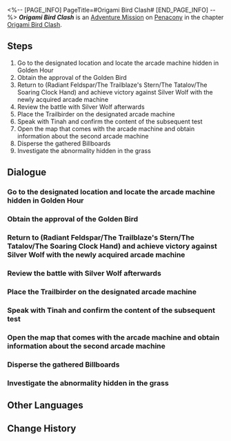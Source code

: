 <%-- [PAGE_INFO]
PageTitle=#Origami Bird Clash#
[END_PAGE_INFO] --%>
{{Stub|Dialogue.}}
{{Mission Infobox
|id            = 8023102
|title         = 
|image         = <!--Mission Origami Bird Clash.png-->
|type          = Adventure
|event_name    = 
|chapter       = Origami Bird Clash
|requirements  = [[Adventure Mission]] ''[[Origami Bird Clash]]'' completed
|summary       = <!--official mission summary from Fate's Atlas-->
|characters    = Firefly; Golden Bird; March 7th; Silver Wolf; Tinah; Trailblazer
|startLocation = [[Penacony]] - [[(Radiant Feldspar/The Trailblaze's Stern/The Tatalov/The Soaring Clock Hand)]]
|world         = Penacony
|area          = (Radiant Feldspar/The Trailblaze's Stern/The Tatalov/The Soaring Clock Hand)
|prev          = 
|next          = Origami Bird Clash: Collector's Edition
|rewards       = Stellar Jade*30; Traveler's Guide*4; Lost Crystal*4; Credit*60,000
}}
'''''Origami Bird Clash''''' is an [[Adventure Mission]] on [[Penacony]] in the chapter [[Origami Bird Clash]].

==Steps==
# Go to the designated location and locate the arcade machine hidden in Golden Hour
# Obtain the approval of the Golden Bird
# Return to (Radiant Feldspar/The Trailblaze's Stern/The Tatalov/The Soaring Clock Hand) and achieve victory against Silver Wolf with the newly acquired arcade machine
# Review the battle with Silver Wolf afterwards
# Place the Trailbirder on the designated arcade machine
# Speak with Tinah and confirm the content of the subsequent test
# Open the map that comes with the arcade machine and obtain information about the second arcade machine
# Disperse the gathered Billboards
# Investigate the abnormality hidden in the grass

<!--
==Gameplay Notes==

--><!--
==Trial Character==

-->
==Dialogue==
{{Stub Dialogue}}
===Go to the designated location and locate the arcade machine hidden in Golden Hour===
{{Mission Description|type=adventure|location=(Radiant Feldspar/The Trailblaze's Stern/The Tatalov/The Soaring Clock Hand)|You have received an invitation from The Family &mdash; Tinah of the Iris Family invites you to test a match-3 puzzle battle game called "Origami Bird Clash."<br />It doesn't seem like a scam... So, go take a look? There's nothing to lose.}}
{{Dialogue Start}}
:{{tx}}
{{Dialogue End}}

===Obtain the approval of the Golden Bird===
{{Dialogue Start}}
:{{tx}}
{{Dialogue End}}

===Return to (Radiant Feldspar/The Trailblaze's Stern/The Tatalov/The Soaring Clock Hand) and achieve victory against Silver Wolf with the newly acquired arcade machine===
{{Dialogue Start}}
:{{tx}}
{{Dialogue End}}

===Review the battle with Silver Wolf afterwards===
{{Dialogue Start}}
:{{tx}}
{{Dialogue End}}

===Place the Trailbirder on the designated arcade machine===
{{Dialogue Start}}
:{{tx}}
{{Dialogue End}}

===Speak with Tinah and confirm the content of the subsequent test===
{{Dialogue Start}}
:{{tx}}
{{Dialogue End}}

===Open the map that comes with the arcade machine and obtain information about the second arcade machine===
{{Dialogue Start}}
:{{tx}}
{{Dialogue End}}

===Disperse the gathered Billboards===
{{Dialogue Start}}
:{{tx}}
{{Dialogue End}}

===Investigate the abnormality hidden in the grass===
{{Dialogue Start}}
:{{tx}}
{{Dialogue End}}

==Other Languages==
{{Other Languages
|en   = Origami Bird Clash
|zhs  = 「折纸小鸟对对碰」
|zht  = 「摺紙小鳥對對碰」
|ja   = 「折り紙の小鳥マッチ」
|ko   = 「종이새 팡팡」
|es   = Choque de pajaritos de papel
|fr   = Rififruit chez les oiseaux en origami
|ru   = Бумажная дуэль
|th   = นกกระดาษตะลุมบอน
|vi   = Chim Giấy Đại Chiến
|de   = Origamivogel-Matching
|id   = Adu Jotos Burung Origami
|pt   = Choque de Pássaro de Origami
}}

==Change History==
{{Change History|2.3}}
